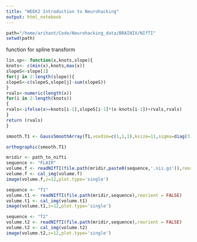 ```yaml
---
title: "WEEK2 Introduction to Neurohacking"
output: html_notebook
---
```

```r
path="/home/arihant/Code/Neurohacking_data/BRAINIX/NIfTI"
setwd(path)
```

function for spline transform
```r
lin.sp<- function(x,knots,slope){
knots<- c(min(x),knots,max(x))
slopeS<-slope[1]
for(j in 2:length(slope)){
slopeS<-c(slopeS,slope[j]-sum(slopeS))
}
rvals<-numeric(length(x))
for(i in 2:length(knots))
{
rvals<-ifelse(x>=knots[i-1],slopeS[i-1]*(x-knots[i-1])+rvals,rvals)
}
return (rvals)
}
```


```r
smooth.T1 <- GaussSmoothArray(T1,voxdim=c(1,1,1),ksize=11,sigma=diag(3,3),mask=NULL,var.norm=FALSE)

orthographic(smooth.T1)

```

```r
mridir <- path_to_nifti
sequence <- "FLAIR"
volume.f <- readNIfTI(file.path(mridir,paste0(sequence,'.nii.gz')),reorient = FALSE)
volume.f <- cal_img(volume.f)
image(volume.f,z=12,plot.type='single')

```
```r
sequence <- "T1"
volume.t1 <- readNIfTI(file.path(mridir,sequence),reorient = FALSE)
volume.t1 <- cal_img(volume.t1)
image(volume.t1,z=12,plot.type='single')

```


```r
sequence <- "T2"
volume.t2 <- readNIfTI(file.path(mridir,sequence),reorient = FALSE)
volume.t2 <- cal_img(volume.t2)
image(volume.t2,z=12,plot.type='single')

```
